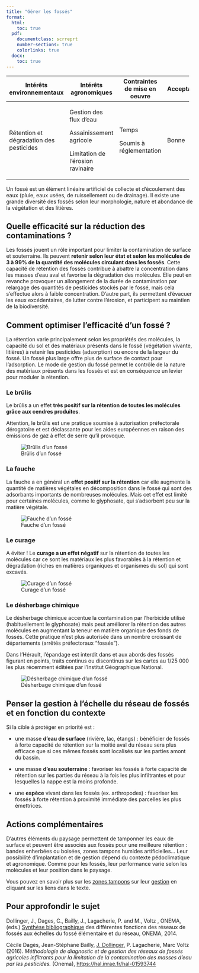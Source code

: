 ```yaml
---
title: "Gérer les fossés"
format: 
  html:
    toc: true
  pdf:
    documentclass: scrreprt
    number-sections: true
    colorlinks: true
  docx:
    toc: true
---
```


+-----------------------------------------+-----------------------------------+-------------------------------+---------------+
| Intérêts environnementaux               | Intérêts agronomiques             | Contraintes de mise en oeuvre | Acceptabilité |
+=========================================+===================================+===============================+===============+
| Rétention et dégradation des pesticides | Gestion des flux d'eau            | Temps                         | Bonne         |
|                                         |                                   |                               |               |
|                                         | Assainissement agricole           | Soumis à réglementation       |               |
|                                         |                                   |                               |               |
|                                         | Limitation de l'érosion ravinaire |                               |               |
+-----------------------------------------+-----------------------------------+-------------------------------+---------------+

Un fossé est un élément linéaire artificiel de collecte et d'écoulement des eaux (pluie, eaux usées, de ruissellement ou de drainage). Il existe une grande diversité des fossés selon leur morphologie, nature et abondance de la végétation et des litières.

## Quelle efficacité sur la réduction des contaminations ?

Les fossés jouent un rôle important pour limiter la contamination de surface et souterraine. Ils peuvent **retenir selon leur état et selon les molécules de 3 à 99% de la quantité des molécules circulant dans les fossés**. Cette capacité de rétention des fossés contribue à abattre la concentration dans les masses d'eau aval et favorise la dégradation des molécules. Elle peut en revanche provoquer un allongement de la durée de contamination par relargage des quantités de pesticides stockés par le fossé, mais cela s'effectue alors à faible concentration. D'autre part, ils permettent d'évacuer les eaux excédentaires, de lutter contre l'érosion, et participent au maintien de la biodiversité.

## Comment optimiser l'efficacité d'un fossé ?

La rétention varie principalement selon les propriétés des molécules, la capacité du sol et des matériaux présents dans le fossé (végétation vivante, litières) à retenir les pesticides (adsorption) ou encore de la largeur du fossé. Un fossé plus large offre plus de surface de contact pour l'adsorption. Le mode de gestion du fossé permet le contrôle de la nature des matériaux présents dans les fossés et est en conséquence un levier pour moduler la rétention.

### Le brûlis

::: {layout="[ 70, 30 ]"}
::: {#first-column}
Le brûlis a un effet **très positif sur la rétention de toutes les molécules grâce aux cendres produites**.

::: callout-warning
Attention, le brûlis est une pratique soumise à autorisation préfectorale dérogatoire et est déclassante pour les aides européennes en raison des émissions de gaz à effet de serre qu'il provoque.
:::
:::

::: {#second-column}
![Brûlis d'un fossé](images/L7_brulis.png)
:::
:::

### La fauche

::: {layout="[ 70, 30 ]"}
<div>

La fauche a en général un **effet positif sur la rétention** car elle augmente la quantité de matières végétales en décomposition dans le fossé qui sont des adsorbants importants de nombreuses molécules. Mais cet effet est limité pour certaines molécules, comme le glyphosate, qui s'adsorbent peu sur la matière végétale.

</div>

<div>

![Fauche d'un fossé](images/L7_fauche.png)

</div>
:::

### Le curage

::: {layout="[ 70, 30 ]"}
<div>

::: callout-warning
A éviter ! Le **curage a un effet négatif** sur la rétention de toutes les molécules car ce sont les matériaux les plus favorables à la rétention et dégradation (riches en matières organiques et organismes du sol) qui sont excavés.
:::

</div>

<div>

![Curage d'un fossé](images/L7_curage.png)

</div>
:::

### Le désherbage chimique

::: {layout="[ 70, 30 ]"}
<div>

Le désherbage chimique accentue la contamination par l'herbicide utilisé (habituellement le glyphosate) mais peut améliorer la rétention des autres molécules en augmentant la teneur en matière organique des fonds de fossés. Cette pratique n'est plus autorisée dans un nombre croissant de départements (arrêtés préfectoraux "fossés").

Dans l'Hérault, l'épandage est interdit dans et aux abords des fossés figurant en points, traits continus ou discontinus sur les cartes au 1/25 000 les plus récemment éditées par l'Institut Géographique National.

</div>

<div>

![Désherbage chimique d'un fossé](images/L7_desh.png)

</div>
:::

## Penser la gestion à l'échelle du réseau de fossés et en fonction du contexte

Si la cible à protéger en priorité est :

-   une masse **d'eau de surface** (rivière, lac, étangs) : bénéficier de fossés à forte capacité de rétention sur la moitié aval du réseau sera plus efficace que si ces mêmes fossés sont localisés sur les parties amont du bassin.

-   une masse **d'eau souterraine** : favoriser les fossés à forte capacité de rétention sur les parties du réseau à la fois les plus infiltrantes et pour lesquelles la nappe est la moins profonde.

-   une **espèce** vivant dans les fossés (ex. arthropodes) : favoriser les fossés à forte rétention à proximité immédiate des parcelles les plus émettrices.

## Actions complémentaires

D'autres éléments du paysage permettent de tamponner les eaux de surface et peuvent être associés aux fossés pour une meilleure rétention : bandes enherbées ou boisées, zones tampons humides artificielles... Leur possibilité d'implantation et de gestion dépend du contexte pédoclimatique et agronomique. Comme pour les fossés, leur performance varie selon les molécules et leur position dans le paysage.

Vous pouvez en savoir plus sur les [zones tampons](https://professionnels.ofb.fr/fr/node/1191) sur leur [gestion](https://hal.inrae.fr/ARINRAE-INNOVAGRO/hal-01656661) en cliquant sur les liens dans le texte.

## Pour approfondir le sujet

Dollinger, J., Dages, C., Bailly, J., Lagacherie, P. and M., Voltz , ONEMA, (eds.) [Synthèse bibliographique](https://professionnels.ofb.fr/sites/default/files/pdf/Dollinger%20at%20al%20(2014).pdf) des différentes fonctions des réseaux de fossés aux échelles du fossé élémentaire et du réseau, ONEMA, 2014.

Cécile Dagès, Jean-Stéphane Bailly, [J. Dollinger,]{.underline} P. Lagacherie, Marc Voltz (2016). *Méthodologie de diagnostic et de gestion des réseaux de fossés agricoles infiltrants pour la limitation de la contamination des masses d'eau par les pesticides.* (Onema), <https://hal.inrae.fr/hal-01593744>
